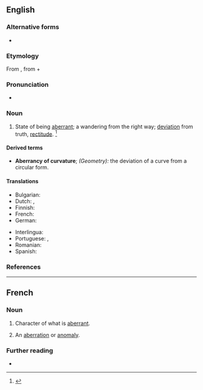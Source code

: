 ==English==

===Alternative forms===
* {{l|en|aberrancy}}

===Etymology===
From {{m|en|aberr||to stray}}, from {{der|en|la|aberrare|aberrō|to wander from the way}} + {{m|en|-ance}}

===Pronunciation===
* {{a|US}} {{IPA|/ˈæ.bɛɹ.n̩s/|/æˈbɛɹ.n̩ts/|lang=en}}

===Noun===
{{en-noun|~}}

# State of being [[aberrant]]; a wandering from the right way; [[deviation]] from truth, [[rectitude]]. {{defdate|Mid 17<sup>th</sup> century.}}<ref>{{R:SOED5|page=4}}</ref>

====Derived terms====
{{der-top}}
* '''Aberrancy of curvature'''; ''(Geometry):'' the deviation of a curve from a circular form.
{{der-mid}}
{{der-bottom}}

====Translations====
{{trans-top|state of being aberrant; a wandering from the right way; deviation from truth, rectitude}}
* Bulgarian: {{t+|bg|отклонение}} {{qualifier|от правилния път}}
* Dutch: {{t+|nl|afwijking|f}}, {{t+|nl|afdwaling|m}}
* Finnish: {{t|fi|poikkeama}}
* French: {{t+|fr|aberrance|f}}
* German: {{t+|de|Abweichung|f}}
{{trans-mid}}
* Interlingua: {{t|ia|aberrantia}}
* Portuguese: {{t+|pt|aberração|f}}, {{t|pt|aberrância|f}}
* Romanian: {{t|ro|aberanță|f}}
* Spanish: {{t+|es|aberración|f}}
{{trans-bottom}}

===References===
<references/>

----

==French==

===Noun===
{{fr-noun|f}}

# {{lb|fr|statistics}} Character of what is [[aberrant]].
# {{lb|fr|uncommon}} An [[aberration]] or [[anomaly]].

===Further reading===
* {{R:TLFi}}